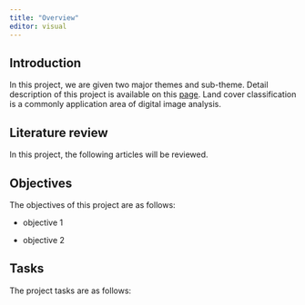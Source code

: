 ```yaml
---
title: "Overview"
editor: visual
---
```


## Introduction

In this project, we are given two major themes and sub-theme. Detail description of this project is available on this [page](https://jyoonnm28-gisproject.netlify.app/). Land cover classification is a commonly application area of digital image analysis.

## Literature review

In this project, the following articles will be reviewed.

## Objectives

The objectives of this project are as follows:

-   objective 1

-   objective 2

## Tasks

The project tasks are as follows:
